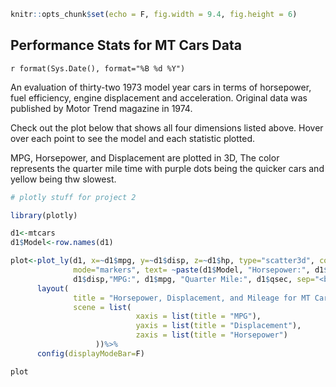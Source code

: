 ```r
knitr::opts_chunk$set(echo = F, fig.width = 9.4, fig.height = 6)
```

## Performance Stats for MT Cars Data

`r format(Sys.Date(), format="%B %d %Y")`

An evaluation of thirty-two 1973 model year cars in terms of horsepower, fuel efficiency, engine displacement and acceleration.  Original data was published by Motor Trend magazine in 1974.

Check out the plot below that shows all four dimensions listed above.  Hover over each point to see the model and each statistic plotted.

MPG, Horsepower, and Displacement are plotted in 3D,  The color represents the quarter mile time with purple dots being the quicker cars and yellow being thw slowest.


``` r

# plotly stuff for project 2

library(plotly)

d1<-mtcars
d1$Model<-row.names(d1)

plot<-plot_ly(d1, x=~d1$mpg, y=~d1$disp, z=~d1$hp, type="scatter3d", color=d1$qsec,
              mode="markers", text= ~paste(d1$Model, "Horsepower:", d1$hp, "Displacement:",
              d1$disp,"MPG:", d1$mpg, "Quarter Mile:", d1$qsec, sep="<br>"),hoverinfo="text") %>%
      layout(
              title = "Horsepower, Displacement, and Mileage for MT Cars Data",
              scene = list(
                            xaxis = list(title = "MPG"),
                            yaxis = list(title = "Displacement"),
                            zaxis = list(title = "Horsepower")
                   ))%>%
      config(displayModeBar=F)

plot
```

